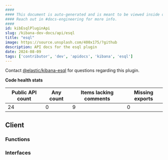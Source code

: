 ```yaml
---
####
#### This document is auto-generated and is meant to be viewed inside our experimental, new docs system.
#### Reach out in #docs-engineering for more info.
####
id: kibEsqlPluginApi
slug: /kibana-dev-docs/api/esql
title: "esql"
image: https://source.unsplash.com/400x175/?github
description: API docs for the esql plugin
date: 2024-08-09
tags: ['contributor', 'dev', 'apidocs', 'kibana', 'esql']
---
```




Contact [@elastic/kibana-esql](https://github.com/orgs/elastic/teams/kibana-esql) for questions regarding this plugin.

**Code health stats**

| Public API count  | Any count | Items lacking comments | Missing exports |
|-------------------|-----------|------------------------|-----------------|
| 24 | 0 | 9 | 0 |

## Client

### Functions
<DocDefinitionList data={esqlObj.client.functions}/>

### Interfaces
<DocDefinitionList data={esqlObj.client.interfaces}/>

